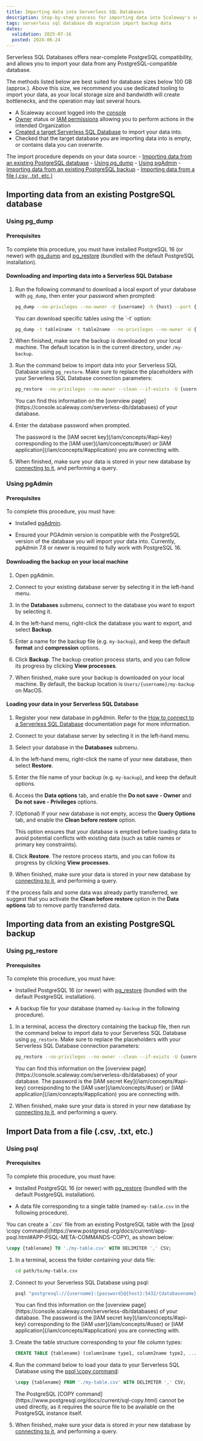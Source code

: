 ```yaml
---
title: Importing data into Serverless SQL Databases
description: Step-by-step process for importing data into Scaleway's serverless SQL databases.
tags: serverless sql database db migration import backup data
dates:
  validation: 2025-07-16
  posted: 2024-06-24
---
```



Serverless SQL Databases offers near-complete PostgreSQL compatibility, and allows you to import your data from any PostgreSQL-compatible database.

<Message type="important">
The methods listed below are best suited for database sizes below 100 GB (approx.). Above this size, we recommend you use dedicated tooling to import your data, as your local storage size and bandwidth will create bottlenecks, and the operation may last several hours.
</Message>

<Requirements />

- A Scaleway account logged into the [console](https://console.scaleway.com)
- [Owner](/iam/concepts/#owner) status or [IAM permissions](/iam/concepts/#permission) allowing you to perform actions in the intended Organization
- [Created a target Serverless SQL Database](/serverless-sql-databases/how-to/create-a-database/) to import your data into.
- Checked that the target database you are importing data into is empty, or contains data you can overwrite.

The import procedure depends on your data source:
    - [Importing data from an existing PostgreSQL database](#importing-data-from-an-existing-postgresql-database)
      - [Using pg_dump](#using-pgdump)
      - [Using pgAdmin](#using-pgadmin)
    - [Importing data from an existing PostgreSQL backup](#importing-data-from-an-existing-postgresql-backup)
    - [Importing data from a file (.csv, .txt, etc.)](#import-data-from-a-file-csv-txt-etc)

## Importing data from an existing PostgreSQL database

### Using pg_dump

#### Prerequisites

To complete this procedure, you must have installed PostgreSQL 16 (or newer) with [pg_dump](https://www.postgresql.org/docs/current/app-pgdump.html) and [pg_restore](https://www.postgresql.org/docs/current/app-pgrestore.html) (bundled with the default PostgreSQL installation).

#### Downloading and importing data into a Serverless SQL Database

1. Run the following command to download a local export of your database with `pg_dump`, then enter your password when prompted:

    ```bash
    pg_dump --no-privileges --no-owner -U {username} -h {host} --port {port} -Fc {databasename} > my-backup
    ```

    <Message type="tip">
    You can download specific tables using the `-t` option:

      ```bash
      pg_dump -t table1name -t table2name --no-privileges --no-owner -U {username} -h {host} --port {port} -Fc {databasename} > my-backup
      ```
    </Message>

2. When finished, make sure the backup is downloaded on your local machine. The default location is in the current directory, under `/my-backup`.

3. Run the command below to import data into your Serverless SQL Database using `pg_restore`. Make sure to replace the placeholders with your Serverless SQL Database connection parameters:

    ```bash
    pg_restore --no-privileges --no-owner --clean --if-exists -U {username} -h {host} --port 5432 -d {databasename} my-backup
    ```

    <Message type="note">
    You can find this information on the [overview page](https://console.scaleway.com/serverless-db/databases) of your database.
    </Message>

4. Enter the database password when prompted. 

    <Message type="note">
    The password is the [IAM secret key](/iam/concepts/#api-key) corresponding to the [IAM user](/iam/concepts/#user) or [IAM application](/iam/concepts/#application) you are connecting with. 
    </Message>

5. When finished, make sure your data is stored in your new database by [connecting to it](/serverless-sql-databases/how-to/connect-to-a-database/), and performing a query.

### Using pgAdmin

#### Prerequisites

To complete this procedure, you must have:

- Installed [pgAdmin](https://www.pgadmin.org/).

- Ensured your PGAdmin version is compatible with the PostgreSQL version of the database you will import your data into. Currently, pgAdmin 7.8 or newer is required to fully work with PostgreSQL 16.

#### Downloading the backup on your local machine

1. Open pgAdmin.

2. Connect to your existing database server by selecting it in the left-hand menu.

3. In the **Databases** submenu, connect to the database you want to export by selecting it.

4. In the left-hand menu, right-click the database you want to export, and select **Backup**.

5. Enter a name for the backup file (e.g. `my-backup`), and keep the default **format** and **compression** options.

6. Click **Backup**. The backup creation process starts, and you can follow its progress by clicking **View processes**.

7. When finished, make sure your backup is downloaded on your local machine. By default, the backup location is `Users/{username}/my-backup` on MacOS.

#### Loading your data in your Serverless SQL Database

1. Register your new database in pgAdmin. Refer to the [How to connect to a Serverless SQL Database](/serverless-sql-databases/how-to/connect-to-a-database/#how-to-set-up-credentials) documentation page for more information.

2. Connect to your database server by selecting it in the left-hand menu.

3. Select your database in the **Databases** submenu.

4. In the left-hand menu, right-click the name of your new database, then select **Restore**.

5. Enter the file name of your backup (e.g. `my-backup`), and keep the default options.

6. Access the **Data options** tab, and enable the **Do not save - Owner** and **Do not save - Privileges** options.

7. (Optional) If your new database is not empty, access the **Query Options** tab, and enable the **Clean before restore** option. 

    <Message type="tip">
    This option ensures that your database is emptied before loading data to avoid potential conflicts with existing data (such as table names or primary key constraints).
    </Message>

8. Click **Restore**. The restore process starts, and you can follow its progress by clicking **View processes**.

9. When finished, make sure your data is stored in your new database by [connecting to it](/serverless-sql-databases/how-to/connect-to-a-database/), and performing a query.

If the process fails and some data was already partly transferred, we suggest that you activate the **Clean before restore** option in the **Data options** tab to remove partly transferred data.

## Importing data from an existing PostgreSQL backup

### Using pg_restore

#### Prerequisites

To complete this procedure, you must have:

- Installed PostgreSQL 16 (or newer) with [pg_restore](https://www.postgresql.org/docs/current/app-pgrestore.html) (bundled with the default PostgreSQL installation).

- A backup file for your database (named `my-backup` in the following procedure). 

1. In a terminal, access the directory containing the backup file, then run the command below to import data to your Serverless SQL Database using `pg_restore`. Make sure to replace the placeholders with your Serverless SQL Database connection parameters:

    ```bash
    pg_restore --no-privileges --no-owner --clean --if-exists -U {username} -h {host} --port 5432 -d {databasename} my-backup
    ```

    <Message type="note">
    You can find this information on the [overview page](https://console.scaleway.com/serverless-db/databases) of your database. The password is the [IAM secret Key](/iam/concepts/#api-key) corresponding to the [IAM user](/iam/concepts/#user) or [IAM application](/iam/concepts/#application) you are connecting with. 
    </Message>

2. When finished, make sure your data is stored in your new database by [connecting to it](/serverless-sql-databases/how-to/connect-to-a-database/), and performing a query.

## Import Data from a file (.csv, .txt, etc.)

### Using psql

#### Prerequisites

To complete this procedure, you must have:

- Installed PostgreSQL 16 (or newer) with [pg_restore](https://www.postgresql.org/docs/current/app-pgrestore.html) (bundled with the default PostgreSQL installation).

- A data file corresponding to a single table (named `my-table.csv` in the following procedure).

<Message type="tip">
You can create a `.csv` file from an existing PostgreSQL table with the [psql \copy command](https://www.postgresql.org/docs/current/app-psql.html#APP-PSQL-META-COMMANDS-COPY), as shown below:

```sql
\copy {tablename} TO './my-table.csv' WITH DELIMITER ',' CSV;
```
</Message>

1. In a terminal, access the folder containing your data file:

    ```bash
    cd path/to/my-table.csv
    ```

2. Connect to your Serverless SQL Database using psql:

    ```bash
    psql "postgresql://{username}:{password}@{host}:5432/{databasename}?sslmode=require"
    ```

    <Message type="note">
    You can find this information on the [overview page](https://console.scaleway.com/serverless-db/databases) of your database. The password is the [IAM secret key](/iam/concepts/#api-key) corresponding to the [IAM user](/iam/concepts/#user) or [IAM application](/iam/concepts/#application) you are connecting with. 
    </Message>

3. Create the table structure corresponding to your file column types:

   ```sql
   CREATE TABLE {tablename} (column1name type1, column2name type2, ...);
   ```

4. Run the command below to load your data to your Serverless SQL Database using the [psql \copy command](https://www.postgresql.org/docs/current/app-psql.html#APP-PSQL-META-COMMANDS-COPY):

    ```sql
    \copy {tablename} FROM './my-table.csv' WITH DELIMITER ',' CSV;
    ```

    <Message type="tip">
      The PostgreSQL [COPY command](https://www.postgresql.org/docs/current/sql-copy.html) cannot be used directly, as it requires the source file to be available on the PostgreSQL instance itself.
    </Message>

5. When finished, make sure your data is stored in your new database by [connecting to it](/serverless-sql-databases/how-to/connect-to-a-database/), and performing a query.
